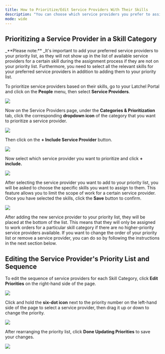---
title: How to Prioritize/Edit Service Providers With Their Skills
description: "You can choose which service providers you prefer to assign for each Skill Category. Additionally, you have the option to add or remove skills under a Skill Category while prioritizing your service providers. Follow these steps on how to prioritize your preferred service providers with their skills."
mode: wide
---


## **Prioritizing a Service Provider in a Skill Category**


<Info>
  _**Please note:** _It's important to add your preferred service providers to your priority list, as they will not show up in the list of available service providers for a certain skill during the assignment process if they are not on your priority list. Furthermore, you need to select all the relevant skills for your preferred service providers in addition to adding them to your priority list.
</Info>

To prioritize service providers based on their skills, go to your Latchel Portal and click on the **People** menu, then select **Service Providers**.

<Frame>
  <img src="/images/rtaImage-737.jpg"/>
</Frame>


Now on the Service Providers page, under the **Categories & Prioritization** tab, click the corresponding **dropdown icon** of the category that you want to prioritize a service provider.


<Frame>
  <img src="/images/rtaImage-738.jpg"/>
</Frame>

Then click on the **\+ Include Service Provider** button.

<Frame>
  <img src="/images/rtaImage-739.jpg"/>
</Frame>

Now select which service provider you want to prioritize and click **\+ include.**


<Frame>
  <img src="/images/rtaImage-740.jpg"/>
</Frame>

After selecting the service provider you want to add to your priority list, you will be asked to choose the specific skills you want to assign to them. This feature allows you to limit the scope of work for a certain service provider. Once you have selected the skills, click the **Save** button to confirm.


<Frame>
  <img src="/images/rtaImage-741.jpg"/>
</Frame>

After adding the new service provider to your priority list, they will be placed at the bottom of the list. This means that they will only be assigned to work orders for a particular skill category if there are no higher-priority service providers available. If you want to change the order of your priority list or remove a service provider, you can do so by following the instructions in the next section below.

## **Editing the Service Provider's Priority List and Sequence**

To edit the sequence of service providers for each Skill Category, click **Edit Priorities** on the right-hand side of the page.


<Frame>
  <img src="/images/rtaImage-742.jpg"/>
</Frame>


Click and hold the **six-dot icon** next to the priority number on the left-hand side of the page to select a service provider, then drag it up or down to change the priority.


<Frame>
  <img src="/images/rtaImage-743.jpg"/>
</Frame>

After rearranging the priority list, click **Done Updating Priorities** to save your changes.

<Frame>
  <img src="/images/rtaImage-744.jpg"/>
</Frame>
